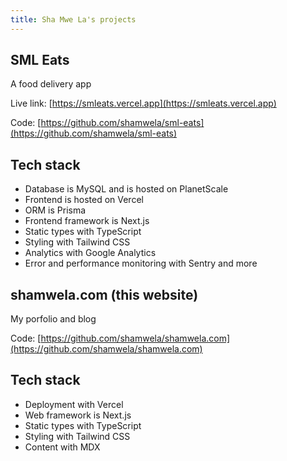 ```yaml
---
title: Sha Mwe La's projects
---
```


## SML Eats

A food delivery app

Live link: [https://smleats.vercel.app](https://smleats.vercel.app)

Code: [https://github.com/shamwela/sml-eats](https://github.com/shamwela/sml-eats)

## Tech stack

- Database is MySQL and is hosted on PlanetScale
- Frontend is hosted on Vercel
- ORM is Prisma
- Frontend framework is Next.js
- Static types with TypeScript
- Styling with Tailwind CSS
- Analytics with Google Analytics
- Error and performance monitoring with Sentry
  and more

## shamwela.com (this website)

My porfolio and blog

Code: [https://github.com/shamwela/shamwela.com](https://github.com/shamwela/shamwela.com)

## Tech stack

- Deployment with Vercel
- Web framework is Next.js
- Static types with TypeScript
- Styling with Tailwind CSS
- Content with MDX
